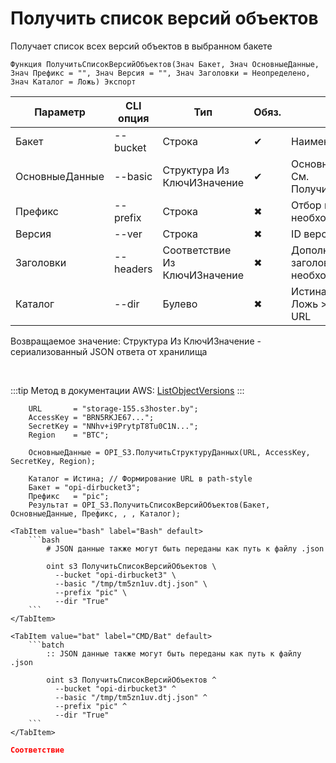 ﻿---
sidebar_position: 15
description: Получить список версий объектов и другие функции для работы с S3 в Открытом пакете интеграций - бесплатной open-source библиотеке интеграций для 1С:Предприятие 8, OneScript и CLI
keywords: [1C, 1С, 1С:Предприятие, 1С:Предприятие 8.3, API, Интеграция, Сервисы, Обмен, OneScript, CLI, S3]
---


# Получить список версий объектов
 Получает список всех версий объектов в выбранном бакете



`Функция ПолучитьСписокВерсийОбъектов(Знач Бакет, Знач ОсновныеДанные, Знач Префикс = "", Знач Версия = "", Знач Заголовки = Неопределено, Знач Каталог = Ложь) Экспорт`

  | Параметр | CLI опция | Тип | Обяз. | Назначение |
  |-|-|-|-|-|
  | Бакет | --bucket | Строка | &#x2714; | Наименование бакета |
  | ОсновныеДанные | --basic | Структура Из КлючИЗначение | &#x2714; | Основные данные запроса. См. ПолучитьСтруктуруДанных |
  | Префикс | --prefix | Строка | &#x2716; | Отбор по префиксу, если необходимо |
  | Версия | --ver | Строка | &#x2716; | ID версии начала списка |
  | Заголовки | --headers | Соответствие Из КлючИЗначение | &#x2716; | Дополнительные заголовки запроса, если необходимо |
  | Каталог | --dir | Булево | &#x2716; | Истина > Path style URL, Ложь > Virtual hosted style URL |

  
  Возвращаемое значение:   Структура Из КлючИЗначение - сериализованный JSON ответа от хранилища

<br/>

:::tip
Метод в документации AWS: [ListObjectVersions](https://docs.aws.amazon.com/AmazonS3/latest/API/API_ListObjectVersions.html)
:::
<br/>



```bsl title="Пример использования для 1С:Предприятие/OneScript"
    URL       = "storage-155.s3hoster.by";
    AccessKey = "BRN5RKJE67...";
    SecretKey = "NNhv+i9PrytpT8Tu0C1N...";
    Region    = "BTC";

    ОсновныеДанные = OPI_S3.ПолучитьСтруктуруДанных(URL, AccessKey, SecretKey, Region);

    Каталог = Истина; // Формирование URL в path-style
    Бакет = "opi-dirbucket3";
    Префикс   = "pic";
    Результат = OPI_S3.ПолучитьСписокВерсийОбъектов(Бакет, ОсновныеДанные, Префикс, , , Каталог);
```
    

 <Tabs>
  
    <TabItem value="bash" label="Bash" default>
        ```bash
            # JSON данные также могут быть переданы как путь к файлу .json
            
            oint s3 ПолучитьСписокВерсийОбъектов \
              --bucket "opi-dirbucket3" \
              --basic "/tmp/tm5zn1uv.dtj.json" \
              --prefix "pic" \
              --dir "True"
        ```
    </TabItem>
  
    <TabItem value="bat" label="CMD/Bat" default>
        ```batch
            :: JSON данные также могут быть переданы как путь к файлу .json
            
            oint s3 ПолучитьСписокВерсийОбъектов ^
              --bucket "opi-dirbucket3" ^
              --basic "/tmp/tm5zn1uv.dtj.json" ^
              --prefix "pic" ^
              --dir "True"
        ```
    </TabItem>
</Tabs>


```json title="Результат"
Соответствие
```
